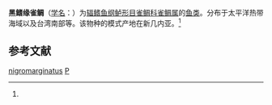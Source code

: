 {{Speciesbox
| name = 黑鳍缘雀鲷
| status = 
| status_system = 
| image = 
| genus = Pomacentrus
| species = nigromarginatus
| authority = (Allen, 1973)<ref name='id7947'>{{cite web| url =http://www.bioinfo.cn/db05/BjdwSpecies.php?action=view&id=7947| title =黑鳍缘雀鲷| work =《中国动物物种编目数据库》| publisher =中国科学院微生物研究所| author =中国科学院动物研究所| accessdate =2009-04-16| deadurl =yes| archiveurl =https://web.archive.org/web/20160305044315/http://www.bioinfo.cn/db05/BjdwSpecies.php?action=view&id=7947| archivedate =2016-03-05}}</ref>
}}

'''黑鳍缘雀鲷'''（[[学名|学名]]：{{lang|la|''Pomacentrus nigromarginatus''}}）为[[辐鳍鱼纲|辐鳍鱼纲]][[鲈形目|鲈形目]][[雀鲷科|雀鲷科]][[雀鲷属|雀鲷属]]的[[鱼类|鱼类]]。分布于太平洋热带海域以及台湾南部等。该物种的模式产地在新几内亚。<ref name='id7947'/>

== 参考文献 ==
{{reflist}}

{{Wikispecies|Pomacentrus nigromarginatus}}
{{Taxonbar|from=Q2688555}}

[[Category:雀鲷属|nigromarginatus]]
[[Category:1973年描述的鱼类|P]]


{{鲈形目小作品}}